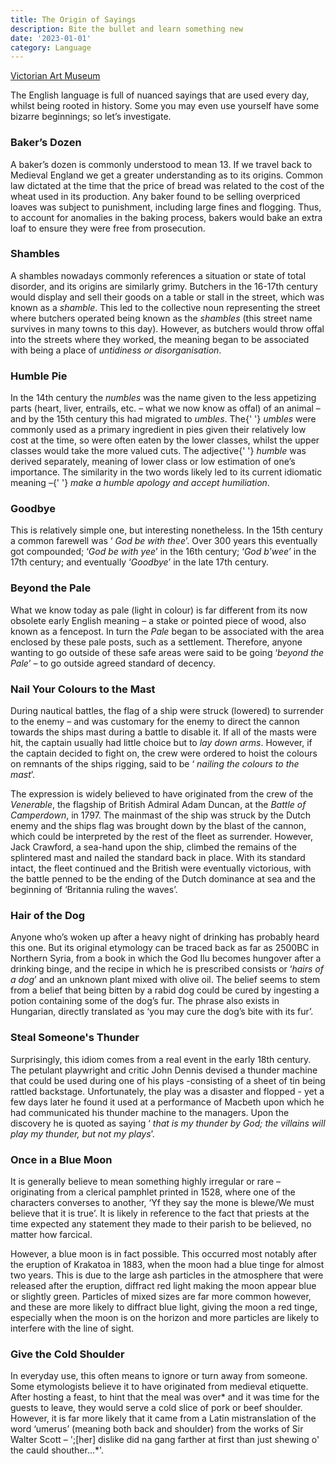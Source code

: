 ```yaml
---
title: The Origin of Sayings
description: Bite the bullet and learn something new
date: '2023-01-01'
category: Language
---
```


[Victorian Art Museum](/article/images/origin_of_sayings.jpg)

The English language is full of nuanced sayings that are used every day, whilst being rooted in history. Some
you may even use yourself have some bizarre beginnings; so let’s investigate.

### Baker’s Dozen

A baker’s dozen is commonly understood to mean 13. If we travel back to Medieval England we get a greater
understanding as to its origins. Common law dictated at the time that the price of bread was related to the cost
of the wheat used in its production. Any baker found to be selling overpriced loaves was subject to punishment,
including large fines and flogging. Thus, to account for anomalies in the baking process, bakers would bake an
extra loaf to ensure they were free from prosecution.

### Shambles

A shambles nowadays commonly references a situation or state of total disorder, and its origins are similarly
grimy. Butchers in the 16-17th century would display and sell their goods on a table or stall in the street,
which was known as a *shamble*. This led to the collective noun representing the street where butchers
operated being known as the *shambles* (this street name survives in many towns to this day). However, as
butchers would throw offal into the streets where they worked, the meaning began to be associated with being a
place of *untidiness or disorganisation*.

### Humble Pie

In the 14th century the *numbles* was the name given to the less appetizing parts (heart, liver, entrails,
etc. – what we now know as offal) of an animal – and by the 15th century this had migrated to *umbles*. The{' '}
*umbles* were commonly used as a primary ingredient in pies given their relatively low cost at the time, so
were often eaten by the lower classes, whilst the upper classes would take the more valued cuts. The adjective{' '}
*humble* was derived separately, meaning of lower class or low estimation of one’s importance. The
similarity in the two words likely led to its current idiomatic meaning –{' '}
*make a humble apology and accept humiliation*.

### Goodbye

This is relatively simple one, but interesting nonetheless. In the 15th century a common farewell was ‘
*God be with thee*’. Over 300 years this eventually got compounded; ‘*God be with yee*’ in the 16th
century; ‘*God b'wee*’ in the 17th century; and eventually ‘*Goodbye*’ in the late 17th century.

### Beyond the Pale

What we know today as pale (light in colour) is far different from its now obsolete early English meaning – a
stake or pointed piece of wood, also known as a fencepost. In turn the *Pale* began to be associated with
the area enclosed by these pale posts, such as a settlement. Therefore, anyone wanting to go outside of these
safe areas were said to be going ‘*beyond the Pale*’ – to go outside agreed standard of decency.

### Nail Your Colours to the Mast

During nautical battles, the flag of a ship were struck (lowered) to surrender to the enemy – and was customary
for the enemy to direct the cannon towards the ships mast during a battle to disable it. If all of the masts
were hit, the captain usually had little choice but to *lay down arms*. However, if the captain decided to
fight on, the crew were ordered to hoist the colours on remnants of the ships rigging, said to be ‘
*nailing the colours to the mast*’.

The expression is widely believed to have originated from the crew of the *Venerable*, the flagship of
British Admiral Adam Duncan, at the *Battle of Camperdown*, in 1797. The mainmast of the ship was struck by
the Dutch enemy and the ships flag was brought down by the blast of the cannon, which could be interpreted by
the rest of the fleet as surrender. However, Jack Crawford, a sea-hand upon the ship, climbed the remains of the
splintered mast and nailed the standard back in place. With its standard intact, the fleet continued and the
British were eventually victorious, with the battle penned to be the ending of the Dutch dominance at sea and
the beginning of ‘Britannia ruling the waves’.

### Hair of the Dog

Anyone who’s woken up after a heavy night of drinking has probably heard this one. But its original etymology
can be traced back as far as 2500BC in Northern Syria, from a book in which the God Ilu becomes hungover after a
drinking binge, and the recipe in which he is prescribed consists or ‘*hairs of a dog*’ and an unknown
plant mixed with olive oil. The belief seems to stem from a belief that being bitten by a rabid dog could be
cured by ingesting a potion containing some of the dog’s fur. The phrase also exists in Hungarian, directly
translated as ‘you may cure the dog’s bite with its fur’.

### Steal Someone's Thunder

Surprisingly, this idiom comes from a real event in the early 18th century. The petulant playwright and critic
John Dennis devised a thunder machine that could be used during one of his plays -consisting of a sheet of tin
being rattled backstage. Unfortunately, the play was a disaster and flopped - yet a few days later he found it
used at a performance of Macbeth upon which he had communicated his thunder machine to the managers. Upon the
discovery he is quoted as saying ‘
*that is my thunder by God; the villains will play my thunder, but not my plays*’.

### Once in a Blue Moon

It is generally believe to mean something highly irregular or rare – originating from a clerical pamphlet
printed in 1528, where one of the characters converses to another, ‘Yf they say the mone is blewe/We must
believe that it is true’. It is likely in reference to the fact that priests at the time expected any statement
they made to their parish to be believed, no matter how farcical.

However, a blue moon is in fact possible. This occurred most notably after the eruption of Krakatoa in 1883,
when the moon had a blue tinge for almost two years. This is due to the large ash particles in the atmosphere
that were released after the eruption, diffract red light making the moon appear blue or slightly green.
Particles of mixed sizes are far more common however, and these are more likely to diffract blue light, giving
the moon a red tinge, especially when the moon is on the horizon and more particles are likely to interfere with
the line of sight.

### Give the Cold Shoulder

In everyday use, this often means to ignore or turn away from someone. Some etymologists believe it to have
originated from medieval etiquette. After hosting a feast, to hint that the meal was over* and it was time for
the guests to leave, they would serve a cold slice of pork or beef shoulder. However, it is far more likely that
it came from a Latin mistranslation of the word ‘umerus’ (meaning both back and shoulder) from the works of Sir
Walter Scott – ';[her] dislike did na gang farther at first than just shewing o' the cauld shouther...*'.
